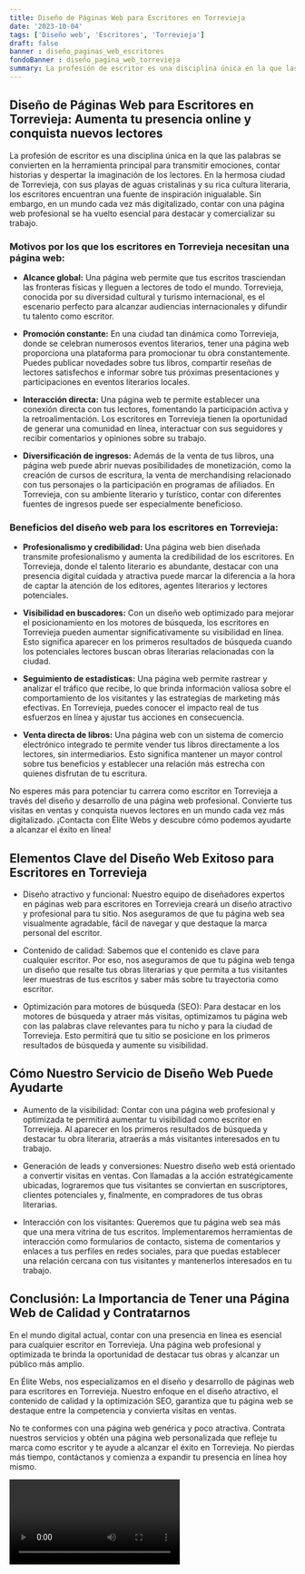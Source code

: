 ```yaml
---
title: Diseño de Páginas Web para Escritores en Torrevieja
date: '2023-10-04'
tags: ['Diseño web', 'Escritores', 'Torrevieja']
draft: false
banner : diseño_paginas_web_escritores
fondoBanner : diseño_pagina_web_torrevieja
summary: La profesión de escritor es una disciplina única en la que las palabras se convierten en la herramienta principal para transmitir emociones, contar historias y despertar la imaginación de los lectores. En la hermosa ciudad de Torrevieja, con sus playas de aguas cristalinas y su rica cultura literaria, los escritores encuentran una fuente de inspiración inigualable. Sin embargo, en un mundo cada vez más digitalizado, contar con una página web profesional se ha vuelto esencial para destacar y comercializar su trabajo.
---
```


## Diseño de Páginas Web para Escritores en Torrevieja: Aumenta tu presencia online y conquista nuevos lectores

La profesión de escritor es una disciplina única en la que las palabras se convierten en la herramienta principal para transmitir emociones, contar historias y despertar la imaginación de los lectores. En la hermosa ciudad de Torrevieja, con sus playas de aguas cristalinas y su rica cultura literaria, los escritores encuentran una fuente de inspiración inigualable. Sin embargo, en un mundo cada vez más digitalizado, contar con una página web profesional se ha vuelto esencial para destacar y comercializar su trabajo.

### Motivos por los que los escritores en Torrevieja necesitan una página web:

- **Alcance global:** Una página web permite que tus escritos trasciendan las fronteras físicas y lleguen a lectores de todo el mundo. Torrevieja, conocida por su diversidad cultural y turismo internacional, es el escenario perfecto para alcanzar audiencias internacionales y difundir tu talento como escritor.

- **Promoción constante:** En una ciudad tan dinámica como Torrevieja, donde se celebran numerosos eventos literarios, tener una página web proporciona una plataforma para promocionar tu obra constantemente. Puedes publicar novedades sobre tus libros, compartir reseñas de lectores satisfechos e informar sobre tus próximas presentaciones y participaciones en eventos literarios locales.

- **Interacción directa:** Una página web te permite establecer una conexión directa con tus lectores, fomentando la participación activa y la retroalimentación. Los escritores en Torrevieja tienen la oportunidad de generar una comunidad en línea, interactuar con sus seguidores y recibir comentarios y opiniones sobre su trabajo.

- **Diversificación de ingresos:** Además de la venta de tus libros, una página web puede abrir nuevas posibilidades de monetización, como la creación de cursos de escritura, la venta de merchandising relacionado con tus personajes o la participación en programas de afiliados. En Torrevieja, con su ambiente literario y turístico, contar con diferentes fuentes de ingresos puede ser especialmente beneficioso.

### Beneficios del diseño web para los escritores en Torrevieja:

- **Profesionalismo y credibilidad:** Una página web bien diseñada transmite profesionalismo y aumenta la credibilidad de los escritores. En Torrevieja, donde el talento literario es abundante, destacar con una presencia digital cuidada y atractiva puede marcar la diferencia a la hora de captar la atención de los editores, agentes literarios y lectores potenciales.

- **Visibilidad en buscadores:** Con un diseño web optimizado para mejorar el posicionamiento en los motores de búsqueda, los escritores en Torrevieja pueden aumentar significativamente su visibilidad en línea. Esto significa aparecer en los primeros resultados de búsqueda cuando los potenciales lectores buscan obras literarias relacionadas con la ciudad.

- **Seguimiento de estadísticas:** Una página web permite rastrear y analizar el tráfico que recibe, lo que brinda información valiosa sobre el comportamiento de los visitantes y las estrategias de marketing más efectivas. En Torrevieja, puedes conocer el impacto real de tus esfuerzos en línea y ajustar tus acciones en consecuencia.

- **Venta directa de libros:** Una página web con un sistema de comercio electrónico integrado te permite vender tus libros directamente a los lectores, sin intermediarios. Esto significa mantener un mayor control sobre tus beneficios y establecer una relación más estrecha con quienes disfrutan de tu escritura.

No esperes más para potenciar tu carrera como escritor en Torrevieja a través del diseño y desarrollo de una página web profesional. Convierte tus visitas en ventas y conquista nuevos lectores en un mundo cada vez más digitalizado. ¡Contacta con Élite Webs y descubre cómo podemos ayudarte a alcanzar el éxito en línea!

<GifSeo />

<Cta />

## Elementos Clave del Diseño Web Exitoso para Escritores en Torrevieja

- Diseño atractivo y funcional: Nuestro equipo de diseñadores expertos en páginas web para escritores en Torrevieja creará un diseño atractivo y profesional para tu sitio. Nos aseguramos de que tu página web sea visualmente agradable, fácil de navegar y que destaque la marca personal del escritor.

- Contenido de calidad: Sabemos que el contenido es clave para cualquier escritor. Por eso, nos aseguramos de que tu página web tenga un diseño que resalte tus obras literarias y que permita a tus visitantes leer muestras de tus escritos y saber más sobre tu trayectoria como escritor.

- Optimización para motores de búsqueda (SEO): Para destacar en los motores de búsqueda y atraer más visitas, optimizamos tu página web con las palabras clave relevantes para tu nicho y para la ciudad de Torrevieja. Esto permitirá que tu sitio se posicione en los primeros resultados de búsqueda y aumente su visibilidad.

## Cómo Nuestro Servicio de Diseño Web Puede Ayudarte

- Aumento de la visibilidad: Contar con una página web profesional y optimizada te permitirá aumentar tu visibilidad como escritor en Torrevieja. Al aparecer en los primeros resultados de búsqueda y destacar tu obra literaria, atraerás a más visitantes interesados en tu trabajo.

- Generación de leads y conversiones: Nuestro diseño web está orientado a convertir visitas en ventas. Con llamadas a la acción estratégicamente ubicadas, lograremos que tus visitantes se conviertan en suscriptores, clientes potenciales y, finalmente, en compradores de tus obras literarias.

- Interacción con los visitantes: Queremos que tu página web sea más que una mera vitrina de tus escritos. Implementaremos herramientas de interacción como formularios de contacto, sistema de comentarios y enlaces a tus perfiles en redes sociales, para que puedas establecer una relación cercana con tus visitantes y mantenerlos interesados en tu trabajo.

## Conclusión: La Importancia de Tener una Página Web de Calidad y Contratarnos

En el mundo digital actual, contar con una presencia en línea es esencial para cualquier escritor en Torrevieja. Una página web profesional y optimizada te brinda la oportunidad de destacar tus obras y alcanzar un público más amplio.

En Élite Webs, nos especializamos en el diseño y desarrollo de páginas web para escritores en Torrevieja. Nuestro enfoque en el diseño atractivo, el contenido de calidad y la optimización SEO, garantiza que tu página web se destaque entre la competencia y convierta visitas en ventas.

No te conformes con una página web genérica y poco atractiva. Contrata nuestros servicios y obtén una página web personalizada que refleje tu marca como escritor y te ayude a alcanzar el éxito en Torrevieja. No pierdas más tiempo, contáctanos y comienza a expandir tu presencia en línea hoy mismo.

<Video />

<CtaBot job='Escritores' city='Torrevieja'/>

<Gmaps query='Torrevieja+españa+maps' />